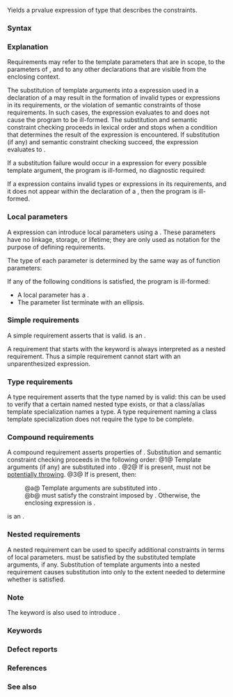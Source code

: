 {{title|{{tt|requires}} expression {{mark since c++20}}}}
{{cpp/language/declarations/expressions/templates/navbar}}

Yields a prvalue expression of type {{c/core|bool}} that describes the constraints. 

===Syntax===
{{sdsc begin}}
{{sdsc|num=1|{{ttb|requires}} {{ttb|{&lt;!----&gt;}} {{spar|requirement-seq}} {{ttb|}&lt;!----&gt;}}}}
{{sdsc|num=2|{{ttb|requires}} {{ttb|(}} {{spar optional|parameter-list}} {{ttb|)}} {{ttb|{&lt;!----&gt;}} {{spar|requirement-seq}} {{ttb|}&lt;!----&gt;}}}}
{{sdsc end}}
{{par begin}}
{{par|{{spar|parameter-list}}|a {{rlpsd|function#Parameter list}}}}
{{par|{{spar|requirement-seq}}|sequence of ''requirements'', each requirement is one of the following:
* [[#Simple requirements|simple requirement]]
* [[#Type requirements|type requirement]]
* [[#Compound requirements|compound requirement]]
* [[#Nested requirements|nested requirement]]}}
{{par end}}

===Explanation===
Requirements may refer to the template parameters that are in scope, to the parameters of {{spar|parameter-list}}, and to any other declarations that are visible from the enclosing context.

The substitution of template arguments into a {{c/core|requires}} expression used in a declaration of a {{rlpsd|templates#Templated entity}} may result in the formation
of invalid types or expressions in its requirements, or the violation of semantic constraints of those requirements. In such cases, the {{c/core|requires}} expression evaluates to {{c|false}} and does not cause the program to be ill-formed. The substitution and semantic constraint checking proceeds in lexical order and stops when a condition that determines the result of the {{c/core|requires}} expression is encountered. If substitution (if any) and semantic constraint checking succeed, the {{c/core|requires}} expression evaluates to {{c|true}}.

If a substitution failure would occur in a {{c/core|requires}} expression for every possible template argument, the program is ill-formed, no diagnostic required:
{{source|1=
template&lt;class T&gt;
concept C = requires
{
    new int[-(int)sizeof(T)]; // invalid for every T: ill-formed, no diagnostic required
};
}}

If a {{c/core|requires}} expression contains invalid types or expressions in its requirements, and it does not appear within the declaration of a {{rlpsd|templates#Templated entity}}, then the program is ill-formed.

===Local parameters===
A {{c/core|requires}} expression can introduce local parameters using a {{rlpsd|function#Parameter list}}. These parameters have no linkage, storage, or lifetime; they are only used as notation for the purpose of defining requirements.

The type of each parameter is determined by the same way as {{rlp|function#Function type|determining the actual type}} of function parameters:
{{source|1=
template&lt;typename T&gt;
concept C = requires(T p[2])
{
    (decltype(p))nullptr; // OK, p has type T*
};
}}

If any of the following conditions is satisfied, the program is ill-formed:
* A local parameter has a {{rlp|default arguments|default argument}}.
* The parameter list terminate with an ellipsis.
{{source|1=
template&lt;typename T&gt;
concept C1 = requires(T t = 0)  // Error: t has a default argument
{
    t;
};

template&lt;typename T&gt;
concept C2 = requires(T t, ...) // Error: terminates with an ellipsis
{
    t;
};
}}

===Simple requirements===
{{sdsc begin}}
{{sdsc|
{{spar|expression}} {{ttb|;}}
}}
{{sdsc end}}

{{par begin}}
{{par|{{spar|expression}}|an expression which does not start with {{c/core|requires}}}}
{{par end}}


A simple requirement asserts that {{spar|expression}} is valid. {{spar|expression}} is an {{rlp|expressions#Potentially-evaluated expressions|unevaluated operand}}.

{{source|1=
template&lt;typename T&gt;
concept Addable = requires (T a, T b)
{
    a + b; // "the expression “a + b” is a valid expression that will compile"
};

template&lt;class T, class U = T&gt;
concept Swappable = requires(T&amp;&amp; t, U&amp;&amp; u)
{
    swap(std::forward&lt;T&gt;(t), std::forward&lt;U&gt;(u));
    swap(std::forward&lt;U&gt;(u), std::forward&lt;T&gt;(t));
};
}}

A requirement that starts with the keyword {{c/core|requires}} is always interpreted as a nested requirement. Thus a simple requirement cannot start with an unparenthesized {{c/core|requires}} expression.

===Type requirements===
{{sdsc begin}}
{{sdsc|
{{ttb|typename}} {{spar|identifier}} {{ttb|;}}
}}
{{sdsc end}}

{{par begin}}
{{par|{{spar|identifier}}|a (possibly qualified) {{rlp|identifiers|identifier}} (including {{rlp|templates#Template identifiers|simple template identifier}})}}
{{par end}}


A type requirement asserts that the type named by {{spar|identifier}} is valid: this can be used to verify that a certain named nested type exists, or that a class/alias template specialization names a type. A type requirement naming a class template specialization does not require the type to be complete.

{{source|1=
template&lt;typename T&gt;
using Ref = T&amp;;

template&lt;typename T&gt;
concept C = requires
{
    typename T::inner; // required nested member name
    typename S&lt;T&gt;;     // required class template specialization
    typename Ref&lt;T&gt;;   // required alias template substitution
};

template&lt;class T, class U&gt;
using CommonType = std::common_type_t&lt;T, U&gt;;

template&lt;class T, class U&gt;
concept Common = requires (T&amp;&amp; t, U&amp;&amp; u)
{
    typename CommonType&lt;T, U&gt;; // CommonType&lt;T, U&gt; is valid and names a type
    { CommonType&lt;T, U&gt;{std::forward&lt;T&gt;(t)} }; 
    { CommonType&lt;T, U&gt;{std::forward&lt;U&gt;(u)} }; 
};
}}

===Compound requirements===
{{sdsc begin}}
{{sdsc|num=1|
{{ttb|{&lt;!----&gt;}} {{spar|expression}} {{ttb|};}}
}}
{{sdsc|num=2|
{{ttb|{&lt;!----&gt;}} {{spar|expression}} {{ttb|}&lt;!----&gt;}} {{ttb|noexcept}} {{ttb|;}}
}}
{{sdsc|num=3|
{{ttb|{&lt;!----&gt;}} {{spar|expression}} {{ttb|} -&gt;}} {{spar|type-constraint}} {{ttb|;}}
}}
{{sdsc|num=4|
{{ttb|{&lt;!----&gt;}} {{spar|expression}} {{ttb|}&lt;!----&gt;}} {{ttb|noexcept -&gt;}} {{spar|type-constraint}} {{ttb|;}}
}}
{{sdsc end}}

{{par begin}}
{{par|{{spar|expression}}|an expression}}
{{par|{{spar|type-constraint}}|a {{rlp|constraints#Constraints|constraint}}}}
{{par end}}


A compound requirement asserts properties of {{spar sep|expression}}. Substitution and semantic constraint checking proceeds in the following order:
@1@ Template arguments (if any) are substituted into {{spar sep|expression}}.
@2@ If {{ttb|noexcept}} is present, {{spar|expression}} must not be [[cpp/language/noexcept|potentially throwing]].
@3@ If {{spar|type-constraint}} is present, then:
:@a@ Template arguments are substituted into {{spar sep|type-constraint}}.
:@b@ {{c/core|decltype((}}{{spar sep|expression}}{{c/core|))}} must satisfy the constraint imposed by {{spar sep|type-constraint}}. Otherwise, the enclosing {{c/core|requires}} expression is {{c|false}}.

{{spar|expression}} is an {{rlp|expressions#Potentially-evaluated expressions|unevaluated operand}}.

{{source|1=
template&lt;typename T&gt;
concept C2 = requires(T x)
{
    // the expression *x must be valid
    // AND the type T::inner must be valid
    // AND the result of *x must be convertible to T::inner
    {*x} -&gt; std::convertible_to&lt;typename T::inner&gt;;
    
    // the expression x + 1 must be valid
    // AND std::same_as&lt;decltype((x + 1)), int&gt; must be satisfied
    // i.e., (x + 1) must be a prvalue of type int
    {x + 1} -&gt; std::same_as&lt;int&gt;;
    
    // the expression x * 1 must be valid
    // AND its result must be convertible to T
    {x * 1} -&gt; std::convertible_to&lt;T&gt;;
};
}}

===Nested requirements===
{{sdsc begin}}
{{sdsc|
{{ttb|requires}} {{spar|constraint-expression}} {{ttb|;}}
}}
{{sdsc end}}

{{par begin}}
{{par|{{spar|constraint-expression}}|an expression representing {{rlp|constraints}}}}
{{par end}}


A nested requirement can be used to specify additional constraints in terms of local parameters. {{spar|constraint-expression}} must be satisfied by the substituted template arguments, if any. Substitution of template arguments into a nested requirement causes substitution into {{spar|constraint-expression}} only to the extent needed to determine whether {{spar|constraint-expression}} is satisfied.

{{source|1=
template&lt;class T&gt;
concept Semiregular = DefaultConstructible&lt;T&gt; &amp;&amp;
    CopyConstructible&lt;T&gt; &amp;&amp; CopyAssignable&lt;T&gt; &amp;&amp; Destructible&lt;T&gt; &amp;&amp;
requires(T a, std::size_t n)
{  
    requires Same&lt;T*, decltype(&amp;a)&gt;; // nested: "Same&lt;...&gt; evaluates to true"
    { a.~T() } noexcept; // compound: "a.~T()" is a valid expression that doesn't throw
    requires Same&lt;T*, decltype(new T)&gt;; // nested: "Same&lt;...&gt; evaluates to true"
    requires Same&lt;T*, decltype(new T[n])&gt;; // nested
    { delete new T }; // compound
    { delete new T[n] }; // compound
};
}}

===Note===
The keyword {{c/core|requires}} is also used to introduce {{rlp|constraints#Requires clauses|{{c/core|requires}} clauses}}.

{{source|1=
template&lt;typename T&gt;
concept Addable = requires (T x) { x + x; }; // requires expression

template&lt;typename T&gt; requires Addable&lt;T&gt; // requires clause, not requires expression
T add(T a, T b) { return a + b; }

template&lt;typename T&gt;
    requires requires (T x) { x + x; } // ad-hoc constraint, note keyword used twice
T add(T a, T b) { return a + b; }
}}

===Keywords===
{{ltt|cpp/keyword/requires}}

===Defect reports===
{{dr list begin}}
{{dr list item|wg=cwg|dr=2560|std=C++20|before=it was unclear whether parameter types are adjusted in {{c/core|requires}} expressions|after=also adjusted}}
{{dr list item|wg=cwg|dr=2911|std=C++20|before=all expressions appearing within {{c/core|requires}}&lt;br&gt;expressions were unevaluated operands|after=only some&lt;br&gt;expressions are}}
{{dr list end}}

===References===
{{ref std c++23}}
{{ref std|section=7.5.7|title=Requires expressions|id=expr.prim.req}}
{{ref std end}}
{{ref std c++20}}
{{ref std|section=7.5.7|title=Requires expressions|id=expr.prim.req}}
{{ref std end}}

===See also===
{{dsc begin}}
{{dsc inc|cpp/language/dsc constraints}}
{{dsc end}}

{{langlinks|es|ru|zh}}